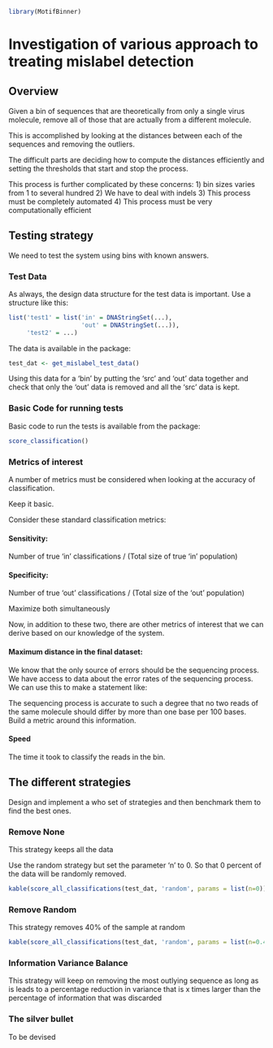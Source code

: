 ```r
library(MotifBinner)
```

# Investigation of various approach to treating mislabel detection

## Overview

Given a bin of sequences that are theoretically from only a single virus
molecule, remove all of those that are actually from a different molecule.

This is accomplished by looking at the distances between each of the sequences
and removing the outliers.

The difficult parts are deciding how to compute the distances efficiently and
setting the thresholds that start and stop the process.

This process is further complicated by these concerns:
1) bin sizes varies from 1 to several hundred
2) We have to deal with indels
3) This process must be completely automated
4) This process must be very computationally efficient

## Testing strategy

We need to test the system using bins with known answers. 

### Test Data

As always, the design data structure for the test data is important. Use a
structure like this:

```r
list('test1' = list('in' = DNAStringSet(...),
                    'out' = DNAStringSet(...)),
     'test2' = ...)
```

The data is available in the package:
```r
test_dat <- get_mislabel_test_data()
```

Using this data for a 'bin' by putting the 'src' and 'out' data together and check
that only the 'out' data is removed and all the 'src' data is kept.

### Basic Code for running tests

Basic code to run the tests is available from the package:

```r
score_classification()
```

### Metrics of interest

A number of metrics must be considered when looking at the accuracy of
classification.

Keep it basic. 

Consider these standard classification metrics:

#### Sensitivity:
Number of true 'in' classifications / (Total size of true 'in' population)

#### Specificity:
Number of true 'out' classifications / (Total size of the 'out' population)

Maximize both simultaneously

Now, in addition to these two, there are other metrics of interest that we can
derive based on our knowledge of the system.

#### Maximum distance in the final dataset: 
We know that the only source of errors
should be the sequencing process. We have access to data about the error rates
of the sequencing process. We can use this to make a statement like:

The sequencing process is accurate to such a degree that no two reads of the
same molecule should differ by more than one base per 100 bases. Build a metric
around this information.

#### Speed

The time it took to classify the reads in the bin.

## The different strategies

Design and implement a who set of strategies and then benchmark them to find
the best ones.

### Remove None

This strategy keeps all the data

Use the random strategy but set the parameter 'n' to 0. So that 0 percent of
the data will be randomly removed.

```r
kable(score_all_classifications(test_dat, 'random', params = list(n=0)))
```

### Remove Random

This strategy removes 40% of the sample at random

```r
kable(score_all_classifications(test_dat, 'random', params = list(n=0.4)))
```
### Information Variance Balance

This strategy will keep on removing the most outlying sequence as long as is
leads to a percentage reduction in variance that is x times larger than the
percentage of information that was discarded

### The silver bullet

To be devised

